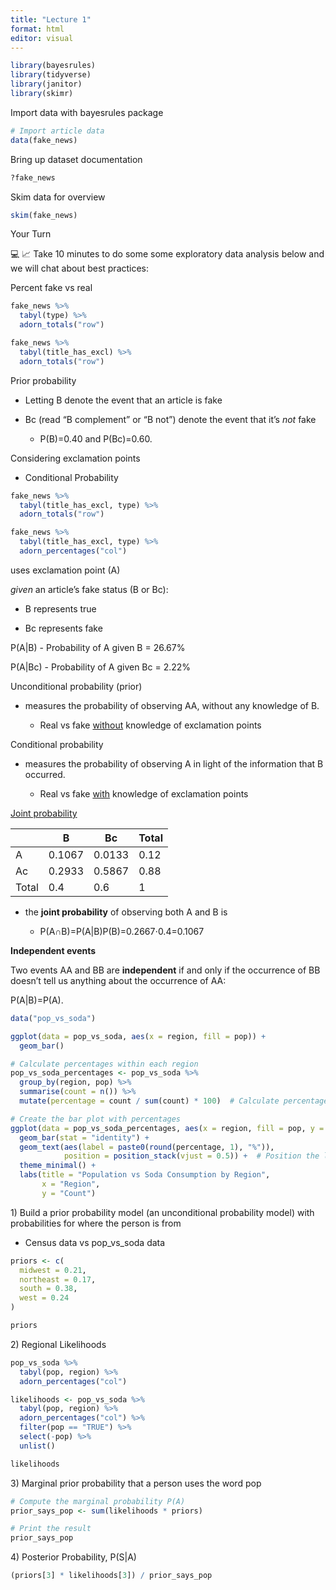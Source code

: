 ```yaml
---
title: "Lecture 1"
format: html
editor: visual
---
```


```r
library(bayesrules)
library(tidyverse)
library(janitor)
library(skimr)
```

Import data with bayesrules package

```r
# Import article data
data(fake_news)
```

Bring up dataset documentation

```r
?fake_news
```

Skim data for overview

```r
skim(fake_news)
```

Your Turn

💻 📈 Take 10 minutes to do some some exploratory data analysis below and we will chat about best practices:

Percent fake vs real

```r
fake_news %>% 
  tabyl(type) %>% 
  adorn_totals("row")
```

```r
fake_news %>% 
  tabyl(title_has_excl) %>% 
  adorn_totals("row")
```

Prior probability

-   Letting B denote the event that an article is fake

-   Bc (read “B complement” or “B not”) denote the event that it’s *not* fake

    -   P(B)=0.40 and P(Bc)=0.60.

Considering exclamation points

-   Conditional Probability

```r
fake_news %>% 
  tabyl(title_has_excl, type) %>% 
  adorn_totals("row") 

```

```r
fake_news %>% 
  tabyl(title_has_excl, type) %>% 
  adorn_percentages("col") 
```

uses exclamation point (A)

*given* an article’s fake status (B or Bc):

-   B represents true

-   Bc represents fake

P(A\|B) - Probability of A given B = 26.67%

P(A\|Bc) - Probability of A given Bc = 2.22%

Unconditional probability (prior)

-   measures the probability of observing AA, without any knowledge of B.

    -   Real vs fake [without]{.underline} knowledge of exclamation points

Conditional probability

-   measures the probability of observing A in light of the information that B occurred.

    -   Real vs fake [with]{.underline} knowledge of exclamation points

[Joint probability](https://www.bayesrulesbook.com/chapter-2#building-a-bayesian-model-for-events:~:text=That%20is%2C%20the-,joint%20probability,-of%20observing%20both)

|       | B      | Bc     | Total |
|-------|--------|--------|-------|
| A     | 0.1067 | 0.0133 | 0.12  |
| Ac    | 0.2933 | 0.5867 | 0.88  |
| Total | 0.4    | 0.6    | 1     |

-   the **joint probability** of observing both A and B is

    -   P(A∩B)=P(A\|B)P(B)=0.2667⋅0.4=0.1067

**Independent events**

Two events AA and BB are **independent** if and only if the occurrence of BB doesn’t tell us anything about the occurrence of AA:

P(A\|B)=P(A).

```r
data("pop_vs_soda")
```

```r
ggplot(data = pop_vs_soda, aes(x = region, fill = pop)) +
  geom_bar()
```

```r
# Calculate percentages within each region
pop_vs_soda_percentages <- pop_vs_soda %>%
  group_by(region, pop) %>%
  summarise(count = n()) %>%
  mutate(percentage = count / sum(count) * 100)  # Calculate percentage

# Create the bar plot with percentages
ggplot(data = pop_vs_soda_percentages, aes(x = region, fill = pop, y = count)) +
  geom_bar(stat = "identity") +
  geom_text(aes(label = paste0(round(percentage, 1), "%")), 
            position = position_stack(vjust = 0.5)) +  # Position the labels in the middle of the bars
  theme_minimal() +
  labs(title = "Population vs Soda Consumption by Region",
       x = "Region",
       y = "Count")

```

1\) Build a prior probability model (an unconditional probability model) with probabilities for where the person is from

-   Census data vs pop_vs_soda data

```r
priors <- c(
  midwest = 0.21,
  northeast = 0.17,
  south = 0.38,
  west = 0.24
)

priors
```

2\) Regional Likelihoods

```r
pop_vs_soda %>%
  tabyl(pop, region) %>%
  adorn_percentages("col")
```

```r
likelihoods <- pop_vs_soda %>%
  tabyl(pop, region) %>%
  adorn_percentages("col") %>%
  filter(pop == "TRUE") %>%
  select(-pop) %>%
  unlist()

likelihoods
```

3\) Marginal prior probability that a person uses the word pop

```r
# Compute the marginal probability P(A)
prior_says_pop <- sum(likelihoods * priors)

# Print the result
prior_says_pop
```

4\) Posterior Probability, P(S\|A)

```r
(priors[3] * likelihoods[3]) / prior_says_pop
```
